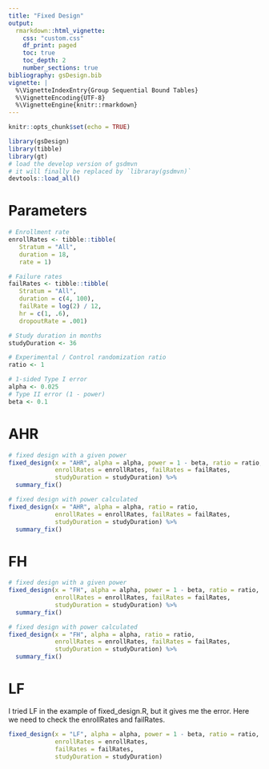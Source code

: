 ```yaml
---
title: "Fixed Design"
output:
  rmarkdown::html_vignette:
    css: "custom.css"
    df_print: paged
    toc: true
    toc_depth: 2
    number_sections: true
bibliography: gsDesign.bib
vignette: |
  %\VignetteIndexEntry{Group Sequential Bound Tables}
  %\VignetteEncoding{UTF-8}
  %\VignetteEngine{knitr::rmarkdown}
---
```


```r
knitr::opts_chunk$set(echo = TRUE)
```

```r
library(gsDesign)
library(tibble)
library(gt)
# load the develop version of gsdmvn
# it will finally be replaced by `libraray(gsdmvn)`
devtools::load_all()
```

# Parameters
```r
# Enrollment rate
enrollRates <- tibble::tibble(
   Stratum = "All", 
   duration = 18, 
   rate = 1)

# Failure rates
failRates <- tibble::tibble(
   Stratum = "All", 
   duration = c(4, 100), 
   failRate = log(2) / 12,
   hr = c(1, .6), 
   dropoutRate = .001)

# Study duration in months
studyDuration <- 36

# Experimental / Control randomization ratio
ratio <- 1 

# 1-sided Type I error
alpha <- 0.025 
# Type II error (1 - power)
beta <- 0.1 
```

# AHR

```r
# fixed design with a given power
fixed_design(x = "AHR", alpha = alpha, power = 1 - beta, ratio = ratio, 
             enrollRates = enrollRates, failRates = failRates, 
             studyDuration = studyDuration) %>% 
  summary_fix()

# fixed design with power calculated
fixed_design(x = "AHR", alpha = alpha, ratio = ratio, 
             enrollRates = enrollRates, failRates = failRates, 
             studyDuration = studyDuration) %>% 
  summary_fix()
```

# FH
```r
# fixed design with a given power
fixed_design(x = "FH", alpha = alpha, power = 1 - beta, ratio = ratio, 
             enrollRates = enrollRates, failRates = failRates, 
             studyDuration = studyDuration) %>% 
  summary_fix()

# fixed design with power calculated
fixed_design(x = "FH", alpha = alpha, ratio = ratio, 
             enrollRates = enrollRates, failRates = failRates, 
             studyDuration = studyDuration) %>% 
  summary_fix()
```



# LF
I tried LF in the example of fixed_design.R, but it gives me the error. Here we need to check the enrollRates and failRates. 
```r
fixed_design(x = "LF", alpha = alpha, power = 1 - beta, ratio = ratio,
             enrollRates = enrollRates,
             failRates = failRates,
             studyDuration = studyDuration)
```



